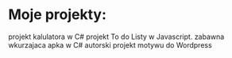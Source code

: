 # Moje projekty:
<ProjectCard title="Kalkulator" link="https://github.com/hakue1990/WSB/blob/master/New%20Calculator.rar" bg="linear-gradient(to right, #D4145A 0%, #FBB03B 100%)">
projekt kalulatora w C#
</ProjectCard>
<ProjectCard title="To do Lista" link="https://github.com/hakue1990/JS/tree/master/Todo-List/Todo%20List" bg="linear-gradient(to left, #D4145A 0%, #FBB03B 100%)">
projekt To do Listy w Javascript.
</ProjectCard>
<ProjectCard title="Hydra virus" link="https://github.com/hakue1990/hck/blob/master/Hydra.rar" bg="linear-gradient(to left, #D4145A 0%, #FBB03B 100%)">
zabawna wkurzajaca apka w C#
</ProjectCard>
<ProjectCard title="WordPress template" link="http://marioturobosfotografia.com/" bg="linear-gradient(to left, #D4145A 0%, #FBB03B 100%)">
autorski projekt motywu do Wordpress
</ProjectCard>